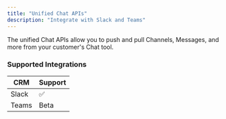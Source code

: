 ```yaml
---
title: "Unified Chat APIs"
description: "Integrate with Slack and Teams"
---
```


The unified Chat APIs allow you to push and pull Channels, Messages, and more from your customer's Chat tool.

### Supported Integrations

| CRM   | Support |
| ----- | ------- |
| Slack | ✅      |
| Teams | Beta    |
